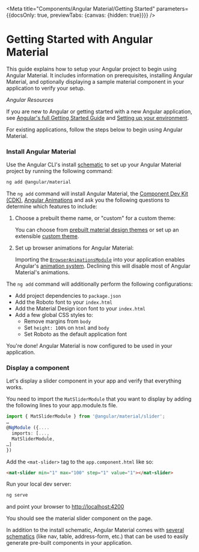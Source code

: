 
<Meta
	title="Components/Angular Material/Getting Started"
	parameters={{docsOnly: true, previewTabs: {canvas: {hidden: true}}}}
/>

# Getting Started with Angular Material

This guide explains how to setup your Angular project to begin using Angular Material. It includes information on prerequisites, installing Angular Material, and optionally displaying a sample material component in your application to verify your setup.

_Angular Resources_

If you are new to Angular or getting started with a new Angular application, see [Angular's full Getting Started Guide](https://angular.io/start) and [Setting up your environment](https://angular.io/guide/setup-local).

For existing applications, follow the steps below to begin using Angular Material.

### Install Angular Material

Use the Angular CLI's install [schematic](https://material.angular.io/guide/schematics) to set up your Angular Material project by running the following command:

```bash
ng add @angular/material
```

The `ng add` command will install Angular Material, the [Component Dev Kit (CDK)](https://material.angular.io/cdk/categories), [Angular Animations](https://angular.io/guide/animations) and ask you the following questions to determine which features to include:

1. Choose a prebuilt theme name, or "custom" for a custom theme:

   You can choose from [prebuilt material design themes](https://material.angular.io/guide/theming#using-a-pre-built-theme) or set up an extensible [custom theme](https://material.angular.io/guide/theming#defining-a-custom-theme).

2. Set up browser animations for Angular Material:

   Importing the [`BrowserAnimationsModule`](https://angular.io/api/platform-browser/animations/BrowserAnimationsModule) into your application enables Angular's [animation system](https://angular.io/guide/animations). Declining this will disable most of Angular Material's animations.

The `ng add` command will additionally perform the following configurations:

- Add project dependencies to `package.json`
- Add the Roboto font to your `index.html`
- Add the Material Design icon font to your `index.html`
- Add a few global CSS styles to:
  - Remove margins from `body`
  - Set `height: 100%` on `html` and `body`
  - Set Roboto as the default application font

You're done! Angular Material is now configured to be used in your application.

### Display a component

Let's display a slider component in your app and verify that everything works.

You need to import the `MatSliderModule` that you want to display by adding the following lines to your app.module.ts file.

```ts
import { MatSliderModule } from '@angular/material/slider';
…
@NgModule ({....
  imports: [...,
  MatSliderModule,
…]
})
```

Add the `<mat-slider>` tag to the `app.component.html` like so:

```html
<mat-slider min="1" max="100" step="1" value="1"></mat-slider>
```

Run your local dev server:

```bash
ng serve
```

and point your browser to [http://localhost:4200](http://localhost:4200)

You should see the material slider component on the page.

In addition to the install schematic, Angular Material comes with [several schematics](https://material.angular.io/guide/schematics) (like nav, table, address-form, etc.) that can be used to easily generate pre-built components in your application.
